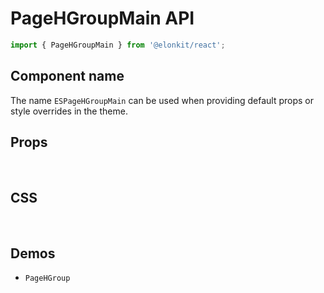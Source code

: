 
<Meta title="Components API/PageHGroupMain" />

# PageHGroupMain API

```js
import { PageHGroupMain } from '@elonkit/react';
```

## Component name

The name `ESPageHGroupMain` can be used when providing default props or style overrides in the theme.

## Props

<TableInterface name="PageHGroupMainProps" variant="props" />

<br />

## CSS

<TableInterface name="PageHGroupMainClasses" variant="css" />

<br />

## Demos

<ul>
  <li>
    <LinkTo kind="components-pagehgroup" story="demo">
      <code>PageHGroup</code>
    </LinkTo>
  </li>
</ul>
